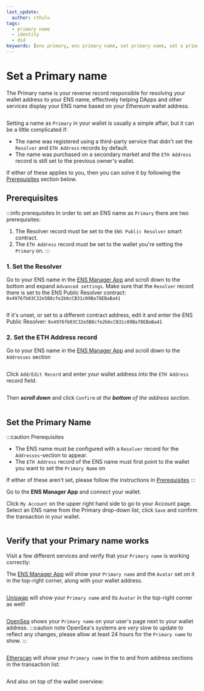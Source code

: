 ```yaml
---
last_update:
  author: cthulu
tags:
  - primary name
  - identity
  - did
keywords: [ens primary, ens primary name, set primary name, set a primary name, set a name on wallet, set wallet name, name my wallet, wallet naming]
---
```


# Set a Primary name

The Primary name is your reverse record responsible for resolving your wallet address to your ENS name, effectively helping DApps and other services display your ENS name based on your *Ethereum* wallet address.

<BrowserWindow url="https://app.ens.domains">
  <div style={{'background':'#f0f6fa'}}>
    <Image img="/img/howto/set-primary-name-verify-ensmanager.png"/>
  </div>
</BrowserWindow>

Setting a name as `Primary` in your wallet is usually a simple affair, but it can be a little complicated if:
 - The name was registered using a third-party service that didn't set the `Resolver` and `ETH Address` records by default.
 - The name was purchased on a secondary market and the `ETH Address` record is still set to the previous owner's wallet.

If either of these applies to you, then you can solve it by following the [Prerequisites](#prerequisites) section below.

## Prerequisites
:::info prerequisites
In order to set an ENS name as `Primary` there are two prerequisites:
1. The Resolver record must be set to the `ENS Public Resolver` smart contract.
1. The `ETH Address` record must be set to the wallet you're setting the `Primary` on.
:::

### 1. Set the Resolver
Go to your ENS name in the [ENS Manager App](https://app.ens.domains) and scroll down to the bottom and expand `Advanced settings`.
Make sure that the `Resolver` record there is set to the ENS Public Resolver contract: `0x4976fb03C32e5B8cfe2b6cCB31c09Ba78EBaBa41`

<BrowserWindow url="https://app.ens.domains">
  <div style={{'background':'#f0f6fa'}}>
    <Image img="/img/howto/set-primary-name-resolver-1.png"/>
  </div>
</BrowserWindow>

If it's unset, or set to a different contract address, edit it and enter the ENS Public Resolver: `0x4976fb03C32e5B8cfe2b6cCB31c09Ba78EBaBa41`

### 2. Set the ETH Address record
Go to your ENS name in the [ENS Manager App](https://app.ens.domains) and scroll down to the `Addresses` section

<BrowserWindow url="https://app.ens.domains">
  <div style={{'background':'#f0f6fa'}}>
    <Image img="/img/howto/set-primary-name-ethaddress-1.png"/>
  </div>
</BrowserWindow>

Click `Add/Edit Record` and enter your wallet address into the `ETH Address` record field.

<BrowserWindow url="https://app.ens.domains">
  <div style={{'background':'#f0f6fa'}}>
    <Image img="/img/howto/set-primary-name-ethaddress-2.png"/>
  </div>
</BrowserWindow>

Then **_scroll down_** and click `Confirm` _at the **bottom** of the address section_.

<BrowserWindow url="https://app.ens.domains">
  <div style={{'background':'#f0f6fa'}}>
    <Image img="/img/howto/set-primary-name-ethaddress-3.png"/>
  </div>
</BrowserWindow>

## Set the Primary Name
:::caution Prerequisites
 - The ENS name must be configured with a `Resolver` record for the `Addresses`-section to appear.
 - The `ETH Address` record of the ENS name must first point to the wallet you want to set the `Primary Name` on

If either of these aren't set, please follow the instructions in [Prerequisites](#prerequisites)
:::

Go to the <Link to="https://app.ens.domains"><b>ENS Manager App</b></Link> and connect your wallet.

Click `My Account` on the upper right hand side to go to your Account page. Select an ENS name from the Primary drop-down list, click `Save` and confirm the transaction in your wallet.
<BrowserWindow url="https://app.ens.domains">
  <div style={{'background':'#f0f6fa'}}>
    <Image img="/img/howto/set-primary-name-1.png"/>
  </div>
</BrowserWindow>


## Verify that your Primary name works

Visit a few different services and verify that your `Primary name` is working correctly:

<Tabs>
<TabItem value="ENS Manager" default>

The [ENS Manager App](https://app.ens.domains) will show your `Primary name` and the `Avatar` set on it in the top-right corner, along with your wallet address.

<BrowserWindow url="https://app.ens.domains">
  <div style={{'background':'#f0f6fa'}}>
    <Image img="/img/howto/set-primary-name-verify-ensmanager.png"/>
  </div>
</BrowserWindow>

</TabItem>
<TabItem value="Uniswap">

[Uniswap](https://app.uniswap.org) will show your `Primary name` and its `Avatar` in the top-right corner as well!

<BrowserWindow url="https://app.uniswap.org">
<Image img="/img/howto/v3-set-avatar-services-uniswap.png"/>
</BrowserWindow>
</TabItem>
<TabItem value="OpenSea">

[OpenSea](https://opensea.io) shows your `Primary name` on your user's page next to your wallet address.
:::caution note
OpenSea's systems are _very_ slow to update to reflect any changes, please allow at least 24 hours for the `Primary name` to show.
:::

<BrowserWindow url="https://opensea.io">
<Image img="/img/howto/set-primary-name-verify-opensea.png"/>
</BrowserWindow>
</TabItem>
<TabItem value="etherscan">

[Etherscan](https://etherscan.io) will show your `Primary name` in the to and from address sections in the transaction list:

<BrowserWindow url="https://etherscan.io">
<Image img="/img/howto/set-primary-name-verify-etherscan-1.png"/>
</BrowserWindow>

And also on top of the wallet overview:

<BrowserWindow url="https://etherscan.io">
<Image img="/img/howto/set-primary-name-verify-etherscan-2.png"/>
</BrowserWindow>

</TabItem>
</Tabs>

